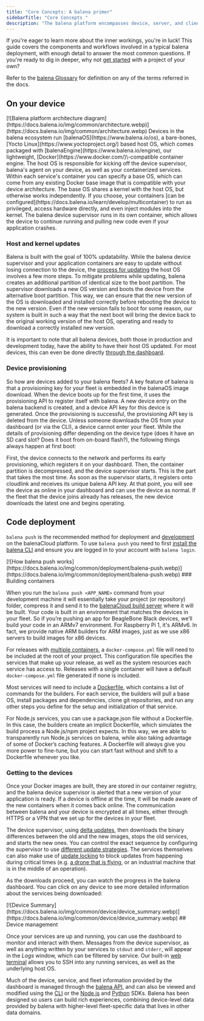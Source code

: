 ---
title: "Core Concepts: A balena primer"
sidebarTitle: "Core Concepts "
description: "The balena platform encompasses device, server, and client software, all designed to get your code securely deployed to a fleet of devices. The broad strokes are easy to grasp: once your device is set up with our [host OS](https://docs.balena.io/reference/OS/overview/2.x/), you can push code to the balena [build servers](https://docs.balena.io/learn/deploy/deployment/#the-balenacloud-build-server), where it will be packaged into containers and delivered to your fleet. All your devices and their services can be managed, monitored, and updated from your [balenaCloud dashboard](https://dashboard.balena-cloud.com/)."
---

If you're eager to learn more about the inner workings, you're in luck! This guide covers the components and workflows involved in a typical balena deployment, with enough detail to answer the most common questions. If you're ready to dig in deeper, why not [get started](https://docs.balena.io/learn/getting-started/) with a project of your own?

Refer to the [balena Glossary](https://docs.balena.io/learn/more/glossary/) for definition on any of the terms referred in the docs.

## On your device 
<Frame>
[![Balena platform architecture diagram](https://docs.balena.io/img/common/architecture.webp)](https://docs.balena.io/img/common/architecture.webp)
</Frame>
Devices in the balena ecosystem run [balenaOS](https://www.balena.io/os), a bare-bones, [Yocto Linux](https://www.yoctoproject.org/) based host OS, which comes packaged with [balenaEngine](https://www.balena.io/engine), our lightweight, [Docker](https://www.docker.com/)\-compatible container engine. The host OS is responsible for kicking off the device supervisor, balena's agent on your device, as well as your containerized services. Within each service's container you can specify a base OS, which can come from any existing Docker base image that is compatible with your device architecture. The base OS shares a kernel with the host OS, but otherwise works independently. If you choose, your containers [can be configured](https://docs.balena.io/learn/develop/multicontainer) to run as privileged, access hardware directly, and even inject modules into the kernel. The balena device supervisor runs in its own container, which allows the device to continue running and pulling new code even if your application crashes.

### Host and kernel updates 

Balena is built with the goal of 100% updatability. While the balena device supervisor and your application containers are easy to update without losing connection to the device, the [process for updating](https://docs.balena.io/reference/OS/updates/update-process) the host OS involves a few more steps. To mitigate problems while updating, balena creates an additional partition of identical size to the boot partition. The supervisor downloads a new OS version and boots the device from the alternative boot partition. This way, we can ensure that the new version of the OS is downloaded and installed correctly before rebooting the device to the new version. Even if the new version fails to boot for some reason, our system is built in such a way that the next boot will bring the device back to the original working version of the host OS, operating and ready to download a correctly installed new version.

It is important to note that all balena devices, both those in production and development today, have the ability to have their host OS updated. For most devices, this can even be done directly [through the dashboard](https://docs.balena.io/reference/OS/updates/self-service).

### Device provisioning 

So how are devices added to your balena fleets? A key feature of balena is that a provisioning key for your fleet is embedded in the balenaOS image download. When the device boots up for the first time, it uses the provisioning API to register itself with balena. A new device entry on the balena backend is created, and a device API key for this device is generated. Once the provisioning is successful, the provisioning API key is deleted from the device. Unless someone downloads the OS from your dashboard (or via the CLI), a device cannot enter your fleet. While the details of provisioning differ depending on the device type (does it have an SD card slot? Does it boot from on-board flash?), the following things always happen at first boot:

First, the device connects to the network and performs its early provisioning, which registers it on your dashboard. Then, the container partition is decompressed, and the device supervisor starts. This is the part that takes the most time. As soon as the supervisor starts, it registers onto cloudlink and receives its unique balena API key. At that point, you will see the device as online in your dashboard and can use the device as normal. If the fleet that the device joins already has releases, the new device downloads the latest one and begins operating.

## Code deployment 

`balena push` is the recommended method for deployment and [development](https://docs.balena.io/learn/develop/local-mode/) on the balenaCloud platform. To use `balena push` you need to first [install the balena CLI](https://docs.balena.io/reference/cli/#install-the-cli) and ensure you are logged in to your account with `balena login`.
<Frame>
[![How balena push works](https://docs.balena.io/img/common/deployment/balena-push.webp)](https://docs.balena.io/img/common/deployment/balena-push.webp)
</Frame>
### Building containers

When you run the `balena push <APP_NAME>` command from your development machine it will essentially take your project (or repository) folder, compress it and send it to the [balenaCloud build server](https://docs.balena.io/learn/deploy/deployment/#the-balenacloud-build-server) where it will be built. Your code is built in an environment that matches the devices in your fleet. So if you’re pushing an app for BeagleBone Black devices, we’ll build your code in an ARMv7 environment. For Raspberry Pi 1, it's ARMv6. In fact, we provide native ARM builders for ARM images, just as we use x86 servers to build images for x86 devices.

For releases with [multiple containers](https://docs.balena.io/learn/develop/multicontainer), a `docker-compose.yml` file will need to be included at the root of your project. This configuration file specifies the services that make up your release, as well as the system resources each service has access to. Releases with a single container will have a default `docker-compose.yml` file generated if none is included.

Most services will need to include a [Dockerfile](https://docs.balena.io/learn/develop/dockerfile), which contains a list of commands for the builders. For each service, the builders will pull a base OS, install packages and dependencies, clone git repositories, and run any other steps you define for the setup and initialization of that service.

For Node.js services, you can use a package.json file without a Dockerfile. In this case, the builders create an implicit Dockerfile, which simulates the build process a Node.js/npm project expects. In this way, we are able to transparently run Node.js services on balena, while also taking advantage of some of Docker’s caching features. A Dockerfile will always give you more power to fine-tune, but you can start fast without and shift to a Dockerfile whenever you like.

### Getting to the devices

Once your Docker images are built, they are stored in our container registry, and the balena device supervisor is alerted that a new version of your application is ready. If a device is offline at the time, it will be made aware of the new containers when it comes back online. The communication between balena and your device is encrypted at all times, either through HTTPS or a VPN that we set up for the devices in your fleet.

The device supervisor, using [delta updates](https://docs.balena.io/learn/deploy/delta), then downloads the binary differences between the old and the new images, stops the old services, and starts the new ones. You can control the exact sequence by configuring the supervisor to use [different update strategies](https://docs.balena.io/learn/deploy/release-strategy/update-strategies). The services themselves can also make use of [update locking](https://docs.balena.io/learn/deploy/release-strategy/update-locking) to block updates from happening during critical times (e.g. [a drone that is flying](https://www.youtube.com/watch?time_continue=1569&v=75vm6rRb6K0), or an industrial machine that is in the middle of an operation).

As the downloads proceed, you can watch the progress in the balena dashboard. You can click on any device to see more detailed information about the services being downloaded:
<Frame>
[![Device Summary](https://docs.balena.io/img/common/device/device_summary.webp)](https://docs.balena.io/img/common/device/device_summary.webp)
</Frame>
## Device management

Once your services are up and running, you can use the dashboard to monitor and interact with them. Messages from the device supervisor, as well as anything written by your services to `stdout` and `stderr`, will appear in the *Logs* window, which can be filtered by service. Our built-in [web terminal](https://docs.balena.io/learn/manage/ssh-access/) allows you to SSH into any running services, as well as the underlying host OS.

Much of the device, service, and fleet information provided by the dashboard is managed through the [balena API](https://docs.balena.io/reference/api/overview/), and can also be viewed and modified using the [CLI](https://docs.balena.io/reference/cli/) or the [Node.js](https://docs.balena.io/reference/sdk/node-sdk/) and [Python](https://docs.balena.io/reference/sdk/python-sdk/) SDKs. Balena has been designed so users can build rich experiences, combining device-level data provided by balena with higher-level fleet-specific data that lives in other data domains.